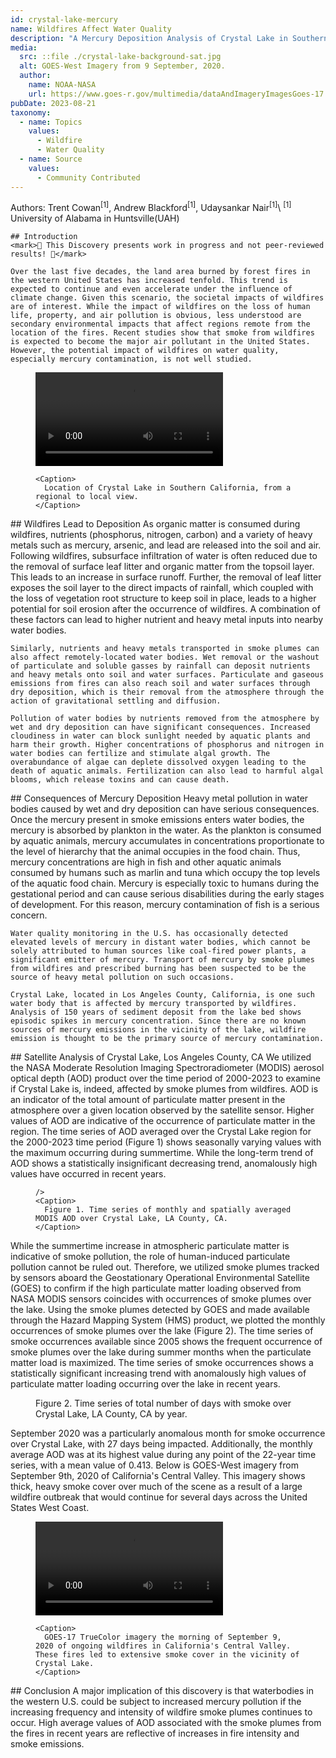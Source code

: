---
id: crystal-lake-mercury
name: Wildfires Affect Water Quality
description: "A Mercury Deposition Analysis of Crystal Lake in Southern California"
media:
  src: ::file ./crystal-lake-background-sat.jpg
  alt: GOES-West Imagery from 9 September, 2020.
  author: 
    name: NOAA-NASA
    url: https://www.goes-r.gov/multimedia/dataAndImageryImagesGoes-17.html
pubDate: 2023-08-21
taxonomy:
  - name: Topics
    values:
      - Wildfire
      - Water Quality
  - name: Source
    values:
      - Community Contributed
---

<Block>
  <Prose>
    Authors: Trent Cowan<sup>[1]</sup>, Andrew Blackford<sup>[1]</sup>, Udaysankar Nair<sup>[1]</sup>\
    <sup>[1]</sup> University of Alabama in Huntsville(UAH)

    ## Introduction
    <mark>🚧 This Discovery presents work in progress and not peer-reviewed results! 🚧</mark>

    Over the last five decades, the land area burned by forest fires in the western United States has increased tenfold. This trend is expected to continue and even accelerate under the influence of climate change. Given this scenario, the societal impacts of wildfires are of interest. While the impact of wildfires on the loss of human life, property, and air pollution is obvious, less understood are secondary environmental impacts that affect regions remote from the location of the fires. Recent studies show that smoke from wildfires is expected to become the major air pollutant in the United States. However, the potential impact of wildfires on water quality, especially mercury contamination, is not well studied. 
  
  <Figure>
    <video style={{ width: '100%', aspectRatio: "16/9" }} controls>
      <source
        src={new URL('./crystal-lake-location.mp4', import.meta.url).href} type="video/mp4"
      />
      Your browser does not support the video tag.
    </video>

    <Caption>
      Location of Crystal Lake in Southern California, from a regional to local view.
    </Caption>
  </Figure>
  
  </Prose>
</Block>

<Block>
  <Prose>
    ## Wildfires Lead to Deposition
    As organic matter is consumed during wildfires, nutrients (phosphorus, nitrogen, carbon) and a variety of heavy metals such as mercury, arsenic, and lead are released into the soil and air. Following wildfires, subsurface infiltration of water is often reduced due to the removal of surface leaf litter and organic matter from the topsoil layer. This leads to an increase in surface runoff. Further, the removal of leaf litter exposes the soil layer to the direct impacts of rainfall, which coupled with the loss of vegetation root structure to keep soil in place, leads to a higher potential for soil erosion after the occurrence of wildfires. A combination of these factors can lead to higher nutrient and heavy metal inputs into nearby water bodies. 
    
    Similarly, nutrients and heavy metals transported in smoke plumes can also affect remotely-located water bodies. Wet removal or the washout of particulate and soluble gasses by rainfall can deposit nutrients and heavy metals onto soil and water surfaces. Particulate and gaseous emissions from fires can also reach soil and water surfaces through dry deposition, which is their removal from the atmosphere through the action of gravitational settling and diffusion. 

    Pollution of water bodies by nutrients removed from the atmosphere by wet and dry deposition can have significant consequences. Increased cloudiness in water can block sunlight needed by aquatic plants and harm their growth. Higher concentrations of phosphorus and nitrogen in water bodies can fertilize and stimulate algal growth. The overabundance of algae can deplete dissolved oxygen leading to the death of aquatic animals. Fertilization can also lead to harmful algal blooms, which release toxins and can cause death. 
  </Prose>
</Block>

<Block>
  <Prose>
    ## Consequences of Mercury Deposition
    Heavy metal pollution in water bodies caused by wet and dry deposition can have serious consequences. Once the mercury present in smoke emissions enters water bodies, the mercury is absorbed by plankton in the water. As the plankton is consumed by aquatic animals, mercury accumulates in concentrations proportionate to the level of hierarchy that the animal occupies in the food chain. Thus, mercury concentrations are high in fish and other aquatic animals consumed by humans such as marlin and tuna which occupy the top levels of the aquatic food chain. Mercury is especially toxic to humans during the gestational period and can cause serious disabilities during the early stages of development. For this reason, mercury contamination of fish is a serious concern. 
    
    Water quality monitoring in the U.S. has occasionally detected elevated levels of mercury in distant water bodies, which cannot be solely attributed to human sources like coal-fired power plants, a significant emitter of mercury. Transport of mercury by smoke plumes from wildfires and prescribed burning has been suspected to be the source of heavy metal pollution on such occasions. 

    Crystal Lake, located in Los Angeles County, California, is one such water body that is affected by mercury transported by wildfires. Analysis of 150 years of sediment deposit from the lake bed shows episodic spikes in mercury concentration. Since there are no known sources of mercury emissions in the vicinity of the lake, wildfire emission is thought to be the primary source of mercury contamination. 
  </Prose>
</Block>

<Block>
  <Prose>
    ## Satellite Analysis of Crystal Lake, Los Angeles County, CA
    We utilized the NASA  Moderate Resolution Imaging Spectroradiometer (MODIS) aerosol optical depth (AOD) product over the time period of 2000-2023 to examine if Crystal Lake is, indeed, affected by smoke plumes from wildfires. AOD is an indicator of the total amount of particulate matter present in the atmosphere over a given location observed by the satellite sensor. Higher values of AOD are indicative of the occurrence of particulate matter in the region. The time series of AOD averaged over the Crystal Lake region for the 2000-2023 time period (Figure 1) shows seasonally varying values with the maximum occurring during summertime. While the long-term trend of AOD shows a statistically insignificant decreasing trend, anomalously high values have occurred in recent years. 
   </Prose>
</Block>

<Block type="wide">
  <Figure>
    <Chart
      dataPath={new URL('./crystal-lake-aod-trend.csv', import.meta.url).href}
      dateFormat="%Y-%m"
      idKey='source'
      xKey='Date'
      yKey='Mean AOD'
      yAxisLabel='Aerosol Optical Depth'
      highlightStart = '2020-7'
      highlightEnd = '2020-11'
      highlightLabel = '2020 Outbreak'

    />
    <Caption>
      Figure 1. Time series of monthly and spatially averaged MODIS AOD over Crystal Lake, LA County, CA.
    </Caption>
  </Figure>
</Block>

<Block>
  <Prose>
    While the summertime increase in atmospheric particulate matter is indicative of smoke pollution, the role of human-induced particulate pollution cannot be ruled out. Therefore, we utilized smoke plumes tracked by sensors aboard the Geostationary Operational Environmental Satellite (GOES) to confirm if the high particulate matter loading observed from NASA MODIS sensors coincides with occurrences of smoke plumes over the lake. Using the smoke plumes detected by GOES and made available through the Hazard Mapping System (HMS) product, we plotted the monthly occurrences of smoke plumes over the lake (Figure 2). The time series of smoke occurrences available since 2005 shows the frequent occurrence of smoke plumes over the lake during summer months when the particulate matter load is maximized. The time series of smoke occurrences shows a statistically significant increasing trend with anomalously high values of particulate matter loading occurring over the lake in recent years. 
  </Prose>
</Block>

<Block type="wide">
  <Figure>
    <Chart
      dataPath={new URL('./smoke_count_annual_with_trend.csv', import.meta.url).href}
      dateFormat="%Y"
      idKey='source'
      xKey='Year'
      yKey='smoke'
      yAxisLabel='Smoke Count (Annual)'
    />
    <Caption>
      Figure 2. Time series of total number of days with smoke over Crystal Lake, LA County, CA by year.
    </Caption>
  </Figure>
</Block>

<Block>
  <Prose>
    September 2020 was a particularly anomalous month for smoke occurrence over Crystal Lake, with 27 days being impacted. Additionally, the monthly average AOD was at its highest value during any point of the 22-year time series, with a mean value of 0.413. Below is GOES-West imagery from September 9th, 2020 of California's Central Valley. This imagery shows thick, heavy smoke cover over much of the scene as a result of a large wildfire outbreak that would continue for several days across the United States West Coast.  
  </Prose>
</Block>

<Block>
  <Figure>
     <video style={{ width: '100%', aspectRatio: "16/9" }} controls>
      <source
        src={new URL('./crystal-lake-sept2020.mp4', import.meta.url).href} type="video/mp4"
      />
      Your browser does not support the video tag.
    </video>

    <Caption>
      GOES-17 TrueColor imagery the morning of September 9, 2020 of ongoing wildfires in California's Central Valley. These fires led to extensive smoke cover in the vicinity of Crystal Lake.
    </Caption>
  </Figure>
</Block>

<Block>
  <Prose>
    ## Conclusion
    A major implication of this discovery is that waterbodies in the western U.S. could be subject to increased mercury pollution if the increasing frequency and intensity of wildfire smoke plumes continues to occur. High average values of AOD associated with the smoke plumes from the fires in recent years are reflective of increases in fire intensity and smoke emissions.    
  </Prose>
</Block>
